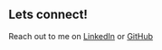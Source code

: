 ## Lets connect!

Reach out to me on [LinkedIn](https://www.linkedin.com/in/mashwanit/) or [GitHub](https://github.com/mashwaniT)